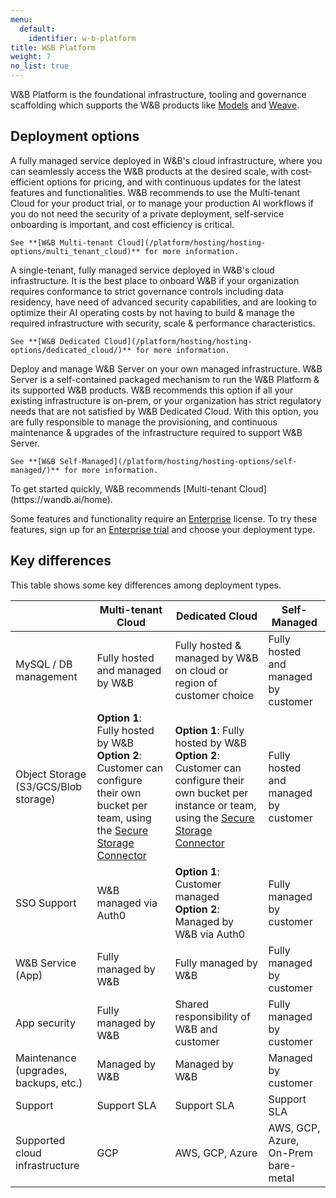 ```yaml
---
menu:
  default:
    identifier: w-b-platform
title: W&B Platform
weight: 7
no_list: true
---
```

W&B Platform is the foundational infrastructure, tooling and governance scaffolding which supports the W&B products like [Models](/models/) and [Weave](/weave). 

## Deployment options
<CardGroup cols={1}>
  <a id="wb-multi-tenant-cloud"></a><Card title="W&B Multi-tenant Cloud">
    A fully managed service deployed in W&B's cloud infrastructure, where you can seamlessly access the W&B products at the desired scale, with cost-efficient options for pricing, and with continuous updates for the latest features and functionalities. W&B recommends to use the Multi-tenant Cloud for your product trial, or to manage your production AI workflows if you do not need the security of a private deployment, self-service onboarding is important, and cost efficiency is critical.
    
    See **[W&B Multi-tenant Cloud](/platform/hosting/hosting-options/multi_tenant_cloud)** for more information.
  </Card>
  
  <a id="wb-dedicated-cloud"></a><Card title="W&B Dedicated Cloud">
    A single-tenant, fully managed service deployed in W&B's cloud infrastructure. It is the best place to onboard W&B if your organization requires conformance to strict governance controls including data residency, have need of advanced security capabilities, and are looking to optimize their AI operating costs by not having to build & manage the required infrastructure with security, scale & performance characteristics.
    
    See **[W&B Dedicated Cloud](/platform/hosting/hosting-options/dedicated_cloud/)** for more information.
  </Card>
  
  <a id="wb-self-managed"></a><Card title="W&B Self-Managed">
    Deploy and manage W&B Server on your own managed infrastructure. W&B Server is a self-contained packaged mechanism to run the W&B Platform & its supported W&B products. W&B recommends this option if all your existing infrastructure is on-prem, or your organization has strict regulatory needs that are not satisfied by W&B Dedicated Cloud. With this option, you are fully responsible to manage the provisioning, and continuous maintenance & upgrades of the infrastructure required to support W&B Server.
    
    See **[W&B Self-Managed](/platform/hosting/hosting-options/self-managed/)** for more information.
  </Card>
</CardGroup>

<Tip title="Getting started">
To get started quickly, W&B recommends [Multi-tenant Cloud](https://wandb.ai/home).

Some features and functionality require an [Enterprise](https://wandb.ai/site/pricing/) license. To try these features, sign up for an [Enterprise trial](https://wandb.ai/site/enterprise-trial) and choose your deployment type.
</Tip>

## Key differences
This table shows some key differences among deployment types.

|                                      | Multi-tenant Cloud                | Dedicated Cloud                                                     | Self-Managed |
|--------------------------------------|-----------------------------------|---------------------------------------------------------------------|------------------|
| MySQL / DB management                | Fully hosted and managed by W&B     | Fully hosted & managed by W&B on cloud or region of customer choice | Fully hosted and managed by customer |
| Object Storage (S3/GCS/Blob storage) | **Option 1**: Fully hosted by W&B<br />**Option 2**: Customer can configure their own bucket per team, using the [Secure Storage Connector](/platform/hosting/data-security/secure-storage-connector)  | **Option 1**: Fully hosted by W&B<br />**Option 2**: Customer can configure their own bucket per instance or team, using the [Secure Storage Connector](/platform/hosting/data-security/secure-storage-connector) | Fully hosted and managed by customer |
| SSO Support                          | W&B managed via Auth0             | **Option 1**: Customer managed<br />**Option 2**: Managed by W&B via Auth0 | Fully managed by customer   |
| W&B Service (App)                    | Fully managed by W&B              | Fully managed by W&B                                                | Fully managed by customer          |
| App security                         | Fully managed by W&B              | Shared responsibility of W&B and customer                           | Fully managed by customer         |
| Maintenance (upgrades, backups, etc.)| Managed by W&B | Managed by W&B | Managed by customer |
| Support                              | Support SLA                       | Support SLA                                                         | Support SLA |
| Supported cloud infrastructure       | GCP                               | AWS, GCP, Azure                                                     | AWS, GCP, Azure, On-Prem bare-metal |
